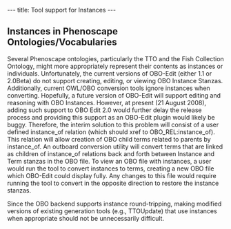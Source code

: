 ---
title: Tool support for Instances
---

== Instances in Phenoscape Ontologies/Vocabularies ==

Several Phenoscape ontologies, particularly the TTO and the Fish Collection Ontology, might more appropriately represent their contents as instances or individuals.  Unfortunately, the current versions of OBO-Edit (either 1.1 or 2.0Beta) do not support creating, editing, or viewing OBO Instance Stanzas.  Additionally, current OWL/OBO conversion tools ignore instances when converting.  Hopefully, a future version of OBO-Edit will support editing and reasoning with OBO Instances.  However, at present (21 August 2008), adding such support to OBO Edit 2.0 would further delay the release process and providing this support as an OBO-Edit plugin would likely be buggy.  Therefore, the interim solution to this problem will consist of a user defined instance_of relation (which should xref to OBO_REL:instance_of).  This relation will allow creation of OBO child terms related to parents by instance_of.  An outboard conversion utility will convert terms that are linked as children of instance_of relations back and forth between Instance and Term stanzas in the OBO file.  To view an OBO file with instances, a user would run the tool to convert instances to terms, creating a new OBO file which OBO-Edit could display fully.  Any changes to this file would require running the tool to convert in the opposite direction to restore the instance stanzas.

Since the OBO backend supports instance round-tripping, making modified versions of existing generation tools (e.g., TTOUpdate) that use instances when appropriate should not be unnecessarily difficult.